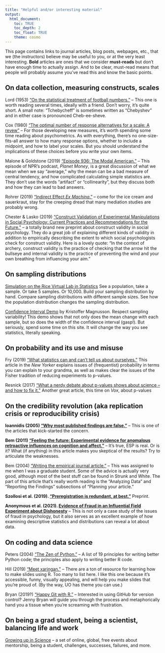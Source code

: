 ```yaml
---
title: "Helpful and/or interesting material"
output: 
  html_document:
    toc: TRUE
    toc_depth: 2
    toc_float: TRUE
    theme: cosmo
---
```


This page contains links to journal articles, blog posts, webpages, etc., that we (the instructors) believe may be useful to you, or at the very least interesting. **Bold** articles are ones that we consider **must-reads** but don't have enough time to actually assign. And to be clear, must-read means that people will probably assume you've read this and know the basic points.  

## On data collection, measuring constructs, scales

Lord (1953) ["On the statistical treatment of football numbers."](readings/Lord_1953.pdf) -- This one is worth reading several times, ideally with a friend. Don't worry, it's quite short. A small note: "Tchebycheff" is sometimes written as "Chebyshev" and in either case is pronounced Cheb-ee-sheve. 

Cox (1980) ["The optimal number of response alternatives for a scale: A revew"](https://www.jstor.org/stable/pdf/3150495.pdf?casa_token=pnuy8XQLHTIAAAAA:QOUc17Ic0cquCBXuqyRvfCSBUiXkFwDoVjuOxHB8qjJHtyJXGSlam7Zxcd2RIABVOXMy-YARHJ6dHhuGc_ABJaTBk8Lf8FLF9EKX9wlrn99yB5CWPgg) -- For those developing new measures, it's worth spending some time reading about psychometrics. As with everything, there's no one-size-fits-all answer to how many response options, whether to include a midpoint, and how to label your scales. But you should understand the implications of these choices before you write your own items.

Malone & Goldstone (2019) ["Episode 936: The Modal American."](https://www.npr.org/2019/08/28/755191639/episode-936-the-modal-american) -- This episode of NPR's podcast, _Planet Money_, is a great discussion of what we mean when we say "average," why the mean can be a bad measure of central tendency, and how complicated calculating simple statistics are. They don't use the words "artifact" or "collinearity", but they discuss both and how they can lead to bad answers.

Rohrer (2019) ["Indirect Effect *Ex Machina*."](http://www.the100.ci/2019/10/03/indirect-effect-ex-machina) -- come for the ice cream and sauerkraut, stay for the creeping dread that many mediation studies are probably wrong. 

Chester & Lasko (2019) ["Construct Validation of Experimental Manipulations in Social Psychology: Current Practices and Recommendations for the Future."](https://psyarxiv.com/t7ev9) -- a totally brand new preprint about construct validity in social psychology. They do a great job of explaining different kinds of validity in addition to empirically describing the extent to which social psychologists check for construct validity.  Here is a lovely quote: "In the context of archery, construct validity is the practice of checking that the arrow hit the bullseye and internal validity is the practice of preventing the wind and your own breathing from influencing your aim."

<!-- ## On (matrix) algebra -->

<!-- Kahn Academy ["Linear algebra."](https://www.khanacademy.org/math/linear-algebra) For those looking for tutorials to practice matrix algebra. I've linked to the broader page because it includes linear combinations.  -->

<!-- 3Blue1Brown's [YouTube channel.](https://www.youtube.com/channel/UCYO_jab_esuFRV4b17AJtAw) Thanks to Scott Wallner for recommending these! There are playlists for [linear algebra](https://www.youtube.com/playlist?list=PLZHQObOWTQDPD3MizzM2xVFitgF8hE_ab), [calculus](https://www.youtube.com/playlist?list=PLZHQObOWTQDMsr9K-rj53DwVRMYO3t5Yr), and [fractals](https://www.youtube.com/watch?v=gB9n2gHsHN4), among others.  -->

## On sampling distributions

[Simulation on the Rice Virtual Lab in Statistics](https://onlinestatbook.com/stat_sim/sampling_dist/) See a population, take a sample. Or take 5 samples. Or 10,000. Build your sampling distribution by hand. Compare sampling distributions with different sample sizes. See how the population distribution changes the sampling distribution.

[Confidence Interval Demo](https://rpsychologist.com/d3/ci/) by Kristoffer Magnusson. Respect sampling variability! This demo shows that not only does the mean change with each sample, but so does the width of the confidence interval (gasp!). But seriously, spend some time on this site. It will change the way you see statistics, literally speaking.

## On probability and its use and misuse

Fry (2019) ["What statistics can and can't tell us about ourselves."](https://www.newyorker.com/magazine/2019/09/09/what-statistics-can-and-cant-tell-us-about-ourselves) This article in the *New Yorker* explains issues of (frequentist) probability in terms you can explain to your grandma, as well as makes clear the issues of the Fisher tradition of reducing experiments to p-values. 

Resnick (2017) ["What a nerdy debate about p-values shows about science -- and how to fix it."](https://www.vox.com/science-and-health/2017/7/31/16021654/p-values-statistical-significance-redefine-0005) Another great article, this time on *Vox*, about p-values

## On the credibility revolution (aka replication crisis or reproducibility crisis)

**Ioannidis (2005) ["Why most published findings are false."](readings/Ioannidis_2005.pdf)** -- This is one of the articles that kick-started the concern. 

**Bem (2011) ["Feeling the future: Experimental evidence for anomalous retroactive influences on cognition and affect."](readings/Bem_2011.pdf)** -- It's true, ESP is real. Or is it? What (if anything) in this article makes you skeptical of the results? Try to articulate the weaknesses. 

Bem (2004) ["Writing the empirical journal article."](readings/Bem_2004.pdf) -- This was assigned to me when I was a graduate student. Some of the advice is actually very good, although most of the best stuff can be found in Strunk and White. The part of this article that's really worth reading is the "Analyzing Data" and "Reporting the Findings" subsections of "Planning your article."

**Szollosi et al. (2019). ["Preregistration is redundant, at best."](https://psyarxiv.com/x36pz/)** Preprint.

**Anonymous et al. (2021). [Evidence of Fraud in an Influential Field Experiment about Dishonesty](http://datacolada.org/98)** -- This is not only a case study of the issues of fraud in psychology, but it also serves as an excellent example of how examining descriptive statistics and distributions can reveal a lot about data.

## On coding and data science

Peters (2004) ["The Zen of Python."](https://www.python.org/dev/peps/pep-0020/) -- A list of 19 principles for writing better Python code; the principles also apply to writing better R code. 

Hill (2019) ["Meet xaringan."](https://arm.rbind.io/slides/xaringan.html#1) -- There are a ton of resource for learning how to make slides using R. Too many to list here. I like this one because it's accessible, funny, visually appealing, and will help you make slides that you're proud of. (By the way, UO has theme you can use.)

Bryan (2019?) ["Happy Git with R."](https://happygitwithr.com) -- Interested in using GitHub for version control? Jenny Bryan will guide you through the process and metaphorically hand you a tissue when you're screaming with frustration. 

## On being a grad student, being a scientist, balancing life and work

[Growing up in Science](https://www.cns.nyu.edu/events/growingupinscience/) -- a set of online, global, free events about mentorship, being a student, challenges, successes, failures, and more.


